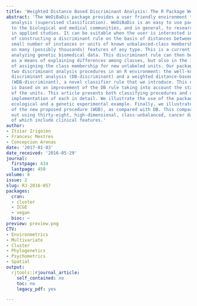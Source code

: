 ```yaml
---
title: 'Weighted Distance Based Discriminant Analysis: The R Package WeDiBaDis'
abstract: 'The WeDiBaDis package provides a user friendly environment to perform discriminant
  analysis (supervised classification). WeDiBaDis is an easy to use package addressed
  to the biological and medical communities, and in general, to researchers interested
  in applied studies. It can be suitable when the user is interested in the problem
  of constructing a discriminant rule on the basis of distances between a relatively
  small number of instances or units of known unbalanced-class membership measured
  on many (possibly thousands) features of any type. This is a current situation when
  analyzing genetic biomedical data. This discriminant rule can then be used both,
  as a means of explaining differences among classes, but also in the important task
  of assigning the class membership for new unlabeled units. Our package implements
  two discriminant analysis procedures in an R environment: the well-known distance-based
  discriminant analysis (DB-discriminant) and a weighted distance-based discriminant
  (WDB-discriminant), a novel classifier rule that we introduce. This new procedure
  is based on an improvement of the DB rule taking into account the statistical depth
  of the units. This article presents both classifying procedures and describes the
  implementation of each in detail. We illustrate the use of the package using an
  ecological and a genetic experimental example. Finally, we illustrate the effectiveness
  of the new proposed procedure (WDB), as compared with DB. This comparison is carried
  out using thirty-eight, high-dimensional, class-unbalanced, cancer data sets, three
  of which include clinical features.'
author:
- Itziar Irigoien
- Francesc Mestres
- Concepcion Arenas
date: '2017-01-03'
date_received: '2016-05-29'
journal:
  firstpage: 434
  lastpage: 450
volume: 8
issue: 2
slug: RJ-2016-057
packages:
  cran:
  - cluster
  - ICGE
  - vegan
  bioc: ~
preview: preview.png
CTV:
- Environmetrics
- Multivariate
- Cluster
- Phylogenetics
- Psychometrics
- Spatial
output:
  rjtools::rjournal_article:
    self_contained: no
    toc: no
    legacy_pdf: yes

---
```

